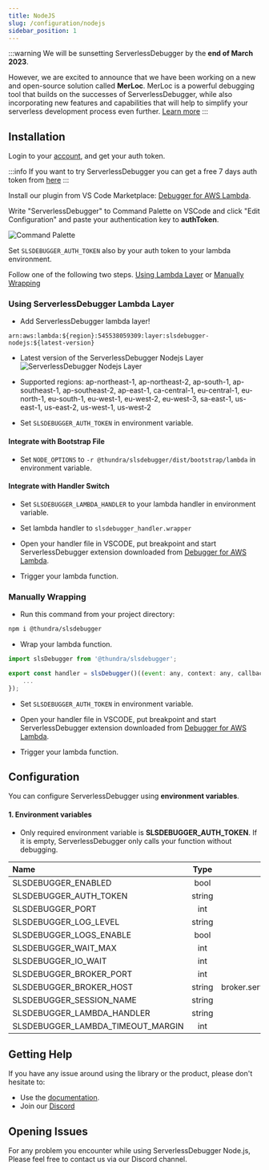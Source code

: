 ```yaml
---
title: NodeJS
slug: /configuration/nodejs
sidebar_position: 1
---
```



:::warning
We will be sunsetting ServerlessDebugger by the **end of March 2023**. 

However, we are excited to announce that we have been working on a new and open-source solution called **MerLoc**. MerLoc is a powerful debugging tool that builds on the successes of ServerlessDebugger, while also incorporating new features and capabilities that will help to simplify your serverless development process even further.
 [Learn more](https://www.serverlessdebugger.com/blog/serverlessdebugger-is-sunsetting-for-the-good)
:::

## Installation

<Container>
  <Step step="1" stepHeader="Get auth token">

Login to your [account](https://app.serverlessdebugger.com/landing), and get your auth token.
<br/>

:::info
If you want to try ServerlessDebugger you can get a free 7 days auth token from [here](https://app.serverlessdebugger.com/request-token)
:::

  </Step>
  <Step step="2" stepHeader="Install VS Code plugin">

Install our plugin from VS Code Marketplace: [Debugger for AWS Lambda](https://marketplace.visualstudio.com/items?itemName=thundra.thundra-debugger).

  </Step>
  <Step step="3" stepHeader="Edit Configuration">

Write "ServerlessDebugger" to Command Palette on VSCode and click "Edit Configuration" and paste your authentication key to **authToken**. 
<br/>

![Command Palette](/img/serverless-debugger-palette.png)


  </Step>
  <Step step="4" stepHeader="Install VS Code plugin">

Set `SLSDEBUGGER_AUTH_TOKEN` also by your auth token to your lambda environment.

  </Step>
  <Step step="5" stepHeader="Edit your AWS Lambda">

Follow one of the following two steps. 
[Using Lambda Layer](#using-serverless-debugger-lambda-layer) or 
[Manually Wrapping](#manually-wrapping) 


  </Step>
</Container>

### Using ServerlessDebugger Lambda Layer

- Add ServerlessDebugger lambda layer!
```
arn:aws:lambda:${region}:545538059309:layer:slsdebugger-nodejs:${latest-version} 
```
- Latest version of the ServerlessDebugger Nodejs Layer ![ServerlessDebugger Nodejs Layer](https://api.globadge.com/v1/badgen/aws/lambda/layer/latest-version/us-west-2/545538059309/slsdebugger-nodejs)

- Supported regions: ap-northeast-1, ap-northeast-2, ap-south-1, ap-southeast-1, ap-southeast-2, ap-east-1, ca-central-1, eu-central-1, eu-north-1, eu-south-1, eu-west-1, eu-west-2, eu-west-3, sa-east-1, us-east-1, us-east-2, us-west-1, us-west-2

- Set `SLSDEBUGGER_AUTH_TOKEN` in environment variable.

#### Integrate with Bootstrap File

- Set `NODE_OPTIONS` to `-r @thundra/slsdebugger/dist/bootstrap/lambda` in environment variable.

#### Integrate with Handler Switch

- Set `SLSDEBUGGER_LAMBDA_HANDLER` to your lambda handler in environment variable.

- Set lambda handler to  `slsdebugger_handler.wrapper`

- Open your handler file in VSCODE, put breakpoint and start ServerlessDebugger extension downloaded from [Debugger for AWS Lambda](https://marketplace.visualstudio.com/items?itemName=thundra.thundra-debugger).

- Trigger your lambda function.
### Manually Wrapping

- Run this command from your project directory:
```bash
npm i @thundra/slsdebugger
```

- Wrap your lambda function.
```js
import slsDebugger from '@thundra/slsdebugger';

export const handler = slsDebugger()((event: any, context: any, callback: any) => {
    ...
});
```

- Set `SLSDEBUGGER_AUTH_TOKEN` in environment variable.

- Open your handler file in VSCODE, put breakpoint and start ServerlessDebugger extension downloaded from [Debugger for AWS Lambda](https://marketplace.visualstudio.com/items?itemName=thundra.thundra-debugger).

- Trigger your lambda function.

## Configuration
You can configure ServerlessDebugger using **environment variables**.

#### 1. Environment variables

- Only required environment variable is **SLSDEBUGGER_AUTH_TOKEN**. If it is empty, ServerlessDebugger only calls your function without debugging.

| Name                                                | Type   |          Default Value                |
|:----------------------------------------------------|:------:|:-------------------------------------:|
| SLSDEBUGGER_ENABLED                                 | bool   |              true                     |
| SLSDEBUGGER_AUTH_TOKEN                              | string |                -                      |
| SLSDEBUGGER_PORT                                    |  int   |              1111                     |
| SLSDEBUGGER_LOG_LEVEL                               | string |              info                     |
| SLSDEBUGGER_LOGS_ENABLE                             |  bool  |              false                    |
| SLSDEBUGGER_WAIT_MAX                                |  int   |              60000(ms)                |
| SLSDEBUGGER_IO_WAIT                                 |  int   |              2000(ms)                 |
| SLSDEBUGGER_BROKER_PORT                             |  int   |              444                      |
| SLSDEBUGGER_BROKER_HOST                             | string | broker.service.serverlessdebugger.com |
| SLSDEBUGGER_SESSION_NAME                            | string |              default                  |
| SLSDEBUGGER_LAMBDA_HANDLER                          | string |                -                      |
| SLSDEBUGGER_LAMBDA_TIMEOUT_MARGIN                   |  int   |                -                      |

## Getting Help

If you have any issue around using the library or the product, please don't hesitate to:

* Use the [documentation](https://docs.serverlessdebugger.com).
* Join our [Discord](https://www.serverlessdebugger.com/discord-invitation)


## Opening Issues

For any problem you encounter while using ServerlessDebugger Node.js, Please feel free to contact us via our Discord channel. 